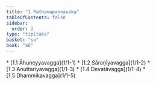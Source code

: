 ```yaml
---
title: "1 Paṭhamapaṇṇāsaka"
tableOfContents: false
sidebar:
  order: 2
type: "tipitaka"
basket: "su"
book: "a6"
---
```



<DynamicBreadcrumb />



<TableOfContents book="a6" section="1">
* [1.1 Āhuneyyavagga](1/1-1)
* [1.2 Sāraṇīyavagga](1/1-2)
* [1.3 Anuttariyavagga](1/1-3)
* [1.4 Devatāvagga](1/1-4)
* [1.5 Dhammikavagga](1/1-5)
</TableOfContents>